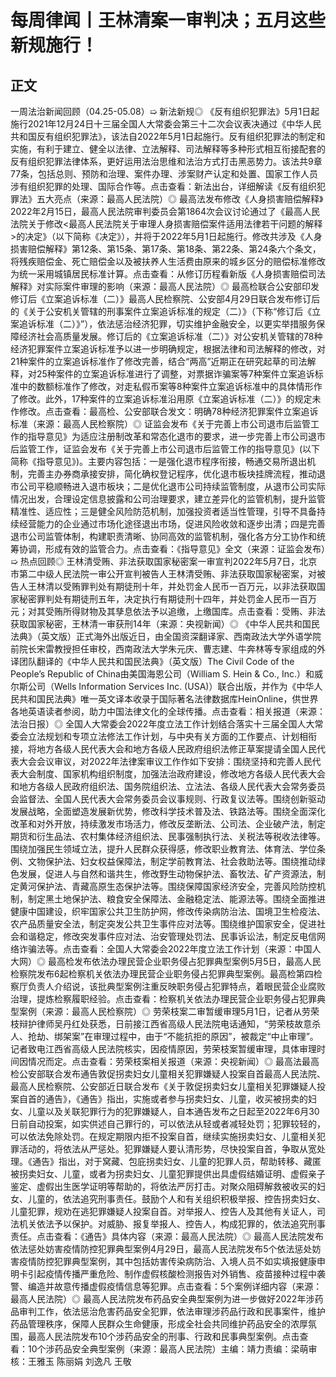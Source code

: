 # 每周律闻丨王林清案一审判决；五月这些新规施行！
## 正文
一周法治新闻回顾（04.25-05.08）➯ 新法新规◎ 《反有组织犯罪法》5月1日起施行2021年12月24日十三届全国人大常委会第三十二次会议表决通过《中华人民共和国反有组织犯罪法》，该法自2022年5月1日起施行。反有组织犯罪法的制定和实施，有利于建立、健全以法律、立法解释、司法解释等多种形式相互衔接配套的反有组织犯罪法律体系，更好运用法治思维和法治方式打击黑恶势力。该法共9章77条，包括总则、预防和治理、案件办理、涉案财产认定和处置、国家工作人员涉有组织犯罪的处理、国际合作等。点击查看：新法出台，详细解读《反有组织犯罪法》五大亮点（来源：最高人民法院）◎ 最高法发布修改《人身损害赔偿解释》2022年2月15日，最高人民法院审判委员会第1864次会议讨论通过了《最高人民法院关于修改<最高人民法院关于审理人身损害赔偿案件适用法律若干问题的解释>的决定》（以下简称《决定》），并将于2022年5月1日起施行。修改共涉及《人身损害赔偿解释》第12条、第15条、第17条、第18条、第22条、第24条六个条文，将残疾赔偿金、死亡赔偿金以及被扶养人生活费由原来的城乡区分的赔偿标准修改为统一采用城镇居民标准计算。点击查看：从修订历程看新版《人身损害赔偿司法解释》对实际案件审理的影响（来源：最高人民法院）◎ 最高检联合公安部印发修订后《立案追诉标准（二）》最高人民检察院、公安部4月29日联合发布修订后的《关于公安机关管辖的刑事案件立案追诉标准的规定（二）》（下称“修订后《立案追诉标准（二）》”），依法惩治经济犯罪，切实维护金融安全，以更实举措服务保障经济社会高质量发展。修订后的《立案追诉标准（二）》对公安机关管辖的78种经济犯罪案件立案追诉标准予以进一步明确规定，根据法律和司法解释的修改，对21种案件的立案追诉标准作了修改完善，结合“两高”近期正在研究起草的司法解释，对25种案件的立案追诉标准进行了调整，对票据诈骗案等7种案件立案追诉标准中的数额标准作了修改，对走私假币案等8种案件立案追诉标准中的具体情形作了修改。此外，17种案件的立案追诉标准沿用原《立案追诉标准（二）》的规定未作修改。点击查看：最高检、公安部联合发文：明确78种经济犯罪案件立案追诉标准（来源：最高人民检察院）◎ 证监会发布《关于完善上市公司退市后监管工作的指导意见》为适应注册制改革和常态化退市的要求，进一步完善上市公司退市后监管工作，证监会发布《关于完善上市公司退市后监管工作的指导意见》(以下简称《指导意见》)。主要内容包括：一是强化退市程序衔接，畅通交易所退出机制，完善主办券商承接安排，简化确权登记程序，优化退市板块挂牌流程，推动退市公司平稳顺畅进入退市板块；二是优化退市公司持续监管制度，从退市公司实际情况出发，合理设定信息披露和公司治理要求，建立差异化的监管机制，提升监管精准性、适应性；三是健全风险防范机制，加强投资者适当性管理，引导不具备持续经营能力的企业通过市场化途径退出市场，促进风险收敛和逐步出清；四是完善退市公司监管体制，构建职责清晰、协同高效的监管机制，强化各方分工协作和统筹协调，形成有效的监管合力。点击查看：《指导意见》全文（来源：证监会发布）➯ 热点回顾◎ 王林清受贿、非法获取国家秘密案一审宣判2022年5月7日，北京市第二中级人民法院一审公开宣判被告人王林清受贿、非法获取国家秘密案，对被告人王林清以受贿罪判处有期徒刑十年，并处罚金人民币一百万元，以非法获取国家秘密罪判处有期徒刑五年，决定执行有期徒刑十四年，并处罚金人民币一百万元；对其受贿所得财物及其孳息依法予以追缴，上缴国库。点击查看：受贿、非法获取国家秘密，王林清一审获刑14年（来源：央视新闻）◎ 《中华人民共和国民法典》（英文版）正式海外出版近日，由全国资深翻译家、西南政法大学外语学院前院长宋雷教授担任审校，西南政法大学朱元庆、曹志建、牛奔林等专家组成的外译团队翻译的《中华人民共和国民法典》（英文版）The Civil Code of the People’s Republic of China由美国海恩公司（William S. Hein & Co., Inc.）和威尔斯公司（Wells Information Services Inc. (USA)）联合出版，并作为《中华人民共和国民法典》唯一英文译本收录于国际著名法律数据库HeinOnline，供世界各地英语读者参阅，助力中国法律文化的全球传播。点击查看：相关报道（来源：法治日报）◎ 全国人大常委会2022年度立法工作计划结合落实十三届全国人大常委会立法规划和专项立法修法工作计划，与中央有关方面的工作要点、计划相衔接，将地方各级人民代表大会和地方各级人民政府组织法修正草案提请全国人民代表大会会议审议，对2022年法律案审议工作作如下安排：围绕坚持和完善人民代表大会制度、国家机构组织制度，加强法治政府建设，修改地方各级人民代表大会和地方各级人民政府组织法、国务院组织法、立法法、各级人民代表大会常务委员会监督法、全国人民代表大会常务委员会议事规则、行政复议法等。围绕创新驱动发展战略，全面塑造发展新优势，修改科学技术普及法、铁路法等。围绕全面深化改革和对外开放，持续激发市场活力，修改反垄断法、公司法、企业破产法，制定期货和衍生品法、农村集体经济组织法、民事强制执行法、关税法等税收法律等。围绕加强民生领域立法，提升人民群众获得感，修改职业教育法、体育法、学位条例、文物保护法、妇女权益保障法，制定学前教育法、社会救助法等。围绕推动绿色发展，促进人与自然和谐共生，修改野生动物保护法、畜牧法、矿产资源法，制定黄河保护法、青藏高原生态保护法等。围绕保障国家经济安全，完善风险防控机制，制定黑土地保护法、粮食安全保障法、金融稳定法、能源法等。围绕全面推进健康中国建设，织牢国家公共卫生防护网，修改传染病防治法、国境卫生检疫法、农产品质量安全法，制定突发公共卫生事件应对法等。围绕维护国家安全，促进社会和谐稳定，修改突发事件应对法、治安管理处罚法、民事诉讼法，制定反电信网络诈骗法等。点击查看：全国人大常委会2022年度立法工作计划（来源：中国人大网）◎ 最高检发布依法办理民营企业职务侵占犯罪典型案例5月5日，最高人民检察院发布6起检察机关依法办理民营企业职务侵占犯罪典型案例。最高检第四检察厅负责人介绍说，该批典型案例注重反映职务侵占犯罪特点，着眼民营企业腐败治理，提炼检察履职经验。点击查看：检察机关依法办理民营企业职务侵占犯罪典型案例（来源：最高人民检察院）◎ 劳荣枝案二审暂缓审理5月1日，记者从劳荣枝辩护律师吴丹红处获悉，日前接江西省高级人民法院电话通知，“劳荣枝故意杀人、抢劫、绑架案”在审理过程中，由于“不能抗拒的原因”，被裁定“中止审理”。记者致电江西省高级人民法院核实，因疫情原因，劳荣枝案暂缓审理，具体审理时间因情况而定。点击查看：劳荣枝案相关报道（来源：央视新闻）◎ 最高法最高检公安部联合发布通告敦促拐卖妇女儿童相关犯罪嫌疑人投案自首最高人民法院、最高人民检察院、公安部近日联合发布《关于敦促拐卖妇女儿童相关犯罪嫌疑人投案自首的通告》，《通告》指出，实施或者参与拐卖妇女、儿童，收买被拐卖的妇女、儿童以及关联犯罪行为的犯罪嫌疑人，自本通告发布之日起至2022年6月30日前自动投案，如实供述自己罪行的，可以依法从轻或者减轻处罚；犯罪较轻的，可以依法免除处罚。在规定期限内拒不投案自首，继续实施拐卖妇女、儿童相关犯罪活动的，将依法从严惩处。犯罪嫌疑人要认清形势，尽快投案自首，争取从宽处理。《通告》指出，对于窝藏、包庇拐卖妇女、儿童的犯罪人员，帮助转移、藏匿被拐卖妇女、儿童，或者为拐卖妇女、儿童犯罪提供出具虚假结婚证明、虚假亲子鉴定、虚假出生医学证明等帮助的，将依法严厉打击。对聚众阻碍解救被收买的妇女、儿童的，依法追究刑事责任。鼓励个人和有关组织积极举报、控告拐卖妇女、儿童犯罪，规劝在逃犯罪嫌疑人投案自首。对举报人、控告人及其他有关证人，司法机关依法予以保护。对威胁、报复举报人、控告人，构成犯罪的，依法追究刑事责任。点击查看：《通告》具体内容（来源：最高人民法院）◎ 最高人民法院发布依法惩处妨害疫情防控犯罪典型案例4月29日，最高人民法院发布5个依法惩处妨害疫情防控犯罪典型案例，其中包括妨害传染病防治、入境人员不如实填报健康申明卡引起疫情传播严重危险、制作虚假核酸检测报告对外销售、疫苗接种过程中袭警、编造并故意传播虚假疫情信息等犯罪。点击查看：5个案例详细内容（来源：最高人民法院）◎ 最高人民法院发布药品安全典型案例为进一步做好2022年涉药品审判工作，依法惩治危害药品安全犯罪，依法审理涉药品行政和民事案件，维护药品管理秩序，保障人民群众生命健康，形成全社会共同维护药品安全的浓厚氛围，最高人民法院发布10个涉药品安全的刑事、行政和民事典型案例。点击查看：10个涉药品安全典型案例（来源：最高人民法院）主编：靖力责编：梁萌审核：王雅玉 陈丽娟 刘逸凡 王敬